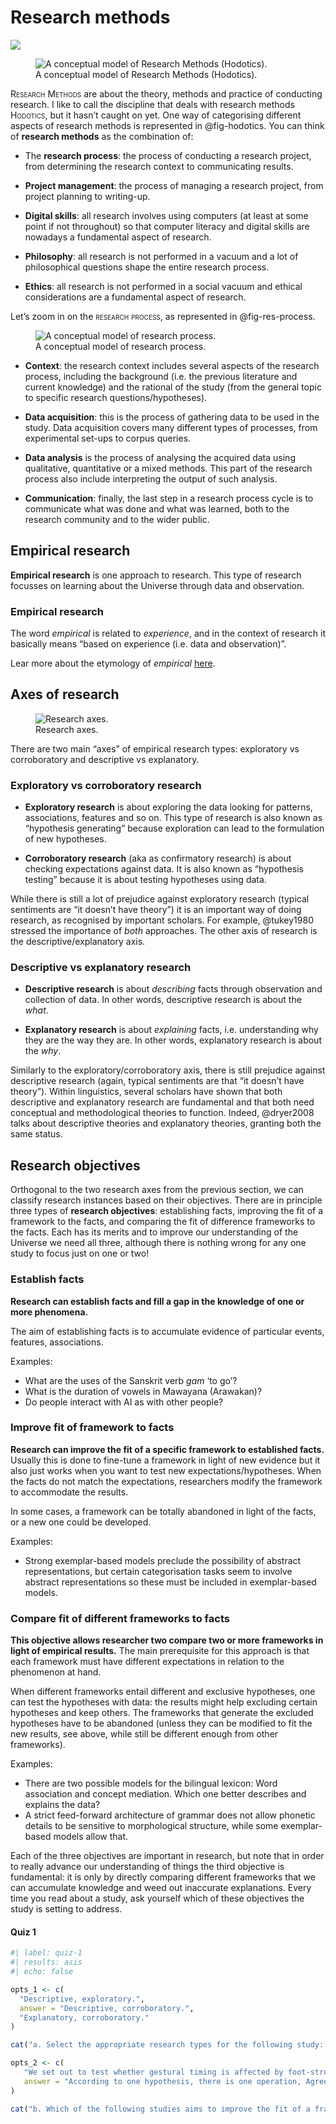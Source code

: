 # Research methods {#sec-res-meth}

![](https://img.shields.io/badge/Area-Research_methods-blue)

![A conceptual model of Research Methods (Hodotics).](img/res-methods-2.png){#fig-hodotics fig-align="center"}

[Research Methods]{.smallcaps} are about the theory, methods and practice of conducting research. I like to call the discipline that deals with research methods [Hodotics]{.smallcaps}, but it hasn't caught on yet. One way of categorising different aspects of research methods is represented in @fig-hodotics. You can think of **research methods** as the combination of:

-   The **research process**: the process of conducting a research project, from determining the research context to communicating results.

-   **Project management**: the process of managing a research project, from project planning to writing-up.

-   **Digital skills**: all research involves using computers (at least at some point if not throughout) so that computer literacy and digital skills are nowadays a fundamental aspect of research.

-   **Philosophy**: all research is not performed in a vacuum and a lot of philosophical questions shape the entire research process.

-   **Ethics**: all research is not performed in a social vacuum and ethical considerations are a fundamental aspect of research.

Let's zoom in on the [research process]{.smallcaps}, as represented in @fig-res-process.

![A conceptual model of research process.](img/res-process.png){#fig-res-process fig-align="center"}

-   **Context**: the research context includes several aspects of the research process, including the background (i.e. the previous literature and current knowledge) and the rational of the study (from the general topic to specific research questions/hypotheses).

-   **Data acquisition**: this is the process of gathering data to be used in the study. Data acquisition covers many different types of processes, from experimental set-ups to corpus queries.

-   **Data analysis** is the process of analysing the acquired data using qualitative, quantitative or a mixed methods. This part of the research process also include interpreting the output of such analysis.

-   **Communication**: finally, the last step in a research process cycle is to communicate what was done and what was learned, both to the research community and to the wider public.

## Empirical research

**Empirical research** is one approach to research. This type of research focusses on learning about the Universe through data and observation.

::: callout-tip
### Empirical research

The word *empirical* is related to *experience*, and in the context of research it basically means "based on experience (i.e. data and observation)".

Lear more about the etymology of *empirical* [here](https://en.wiktionary.org/wiki/empirical#Etymology).
:::

## Axes of research

![Research axes.](img/axes-research.png){#fig-res-axes}

There are two main "axes" of empirical research types: exploratory vs corroboratory and descriptive vs explanatory.

::: callout-tip
### Exploratory vs corroboratory research

-   **Exploratory research** is about exploring the data looking for patterns, associations, features and so on. This type of research is also known as "hypothesis generating" because exploration can lead to the formulation of new hypotheses.

-   **Corroboratory research** (aka as confirmatory research) is about checking expectations against data. It is also known as "hypothesis testing" because it is about testing hypotheses using data.
:::

While there is still a lot of prejudice against exploratory research (typical sentiments are "it doesn't have theory") it is an important way of doing research, as recognised by important scholars. For example, @tukey1980 stressed the importance of *both* approaches. The other axis of research is the descriptive/explanatory axis.

::: callout-note
### Descriptive vs explanatory research

-   **Descriptive research** is about *describing* facts through observation and collection of data. In other words, descriptive research is about the *what*.

-   **Explanatory research** is about *explaining* facts, i.e. understanding why they are the way they are. In other words, explanatory research is about the *why*.
:::

Similarly to the exploratory/corroboratory axis, there is still prejudice against descriptive research (again, typical sentiments are that "it doesn't have theory"). Within linguistics, several scholars have shown that both descriptive and explanatory research are fundamental and that both need conceptual and methodological theories to function. Indeed, @dryer2008 talks about descriptive theories and explanatory theories, granting both the same status.

## Research objectives

Orthogonal to the two research axes from the previous section, we can classify research instances based on their objectives. There are in principle three types of **research objectives**: establishing facts, improving the fit of a framework to the facts, and comparing the fit of difference frameworks to the facts. Each has its merits and to improve our understanding of the Universe we need all three, although there is nothing wrong for any one study to focus just on one or two!

::: callout-tip
### Establish facts

**Research can establish facts and fill a gap in the knowledge of one or more phenomena.**

The aim of establishing facts is to accumulate evidence of particular events, features, associations.

Examples:

-   What are the uses of the Sanskrit verb *gam* 'to go'?
-   What is the duration of vowels in Mawayana (Arawakan)?
-   Do people interact with AI as with other people?
:::

::: callout-note
### Improve fit of framework to facts

**Research can improve the fit of a specific framework to established facts.** Usually this is done to fine-tune a framework in light of new evidence but it also just works when you want to test new expectations/hypotheses. When the facts do not match the expectations, researchers modify the framework to accommodate the results.

In some cases, a framework can be totally abandoned in light of the facts, or a new one could be developed.

Examples:

-   Strong exemplar-based models preclude the possibility of abstract representations, but certain categorisation tasks seem to involve abstract representations so these must be included in exemplar-based models.
:::

::: callout-important
### Compare fit of different frameworks to facts

**This objective allows researcher two compare two or more frameworks in light of empirical results.** The main prerequisite for this approach is that each framework must have different expectations in relation to the phenomenon at hand.

When different frameworks entail different and exclusive hypotheses, one can test the hypotheses with data: the results might help excluding certain hypotheses and keep others. The frameworks that generate the excluded hypotheses have to be abandoned (unless they can be modified to fit the new results, see above, while still be different enough from other frameworks).

Examples:

-   There are two possible models for the bilingual lexicon: Word association and concept mediation. Which one better describes and explains the data?
-   A strict feed-forward architecture of grammar does not allow phonetic details to be sensitive to morphological structure, while some exemplar-based models allow that.
:::

Each of the three objectives are important in research, but note that in order to really advance our understanding of things the third objective is fundamental: it is only by directly comparing different frameworks that we can accumulate knowledge and weed out inaccurate explanations. Every time you read about a study, ask yourself which of these objectives the study is setting to address.

::: callout-note
#### Quiz 1

```r
#| label: quiz-1
#| results: asis
#| echo: false

opts_1 <- c(
  "Descriptive, exploratory.",
  answer = "Descriptive, corroboratory.",
  "Explanatory, corroboratory."
)

cat("a. Select the appropriate research types for the following study: Previous research showed that in several Euroasiatic languages, vowels followed by voiced consonants tend to be longer than vowels followed by voiceless consonants. We investigate this tendency in Quechua.", longmcq(opts_1))

opts_2 <- c(
   "We set out to test whether gestural timing is affected by foot-structure (as per the foot-sensitivity hypothesis) or not (as per the segmental hypothesis). In particular, we expect V-to-V timing to be stable within but not across feet independent of intervening segments if the foot-sensitivity hypothesis holds, while the timing should be affected by intervening segments both within and across feet if the segmental hypothesis holds.",
   answer = "According to one hypothesis, there is one operation, Agree, which assigns Case features to an argument (accusative to objects, in the example) and at the same time gets the argument's person, number, and gender features. This means that in an English sentence like *John sees her*, *her* gets accusative case from a functional head (v) and v in turn gets the object's features — these are not spelled out in English; there is never any object agreement. Other languages are different in this respect: for example, in Hungarian, all direct objects have accusative case and the verb can show object agreement but it doesn't always do so. So there are a few theoretical options: either in all of these languages Case and agreement happen but case is not always realised (in English, case is sometimes realised but agreement never is; in Hungarian, object case is always realised, but object agreement only sometimes is), or Agree is actually not both Case and feature-agreement at the same time."
)

cat("b. Which of the following studies aims to improve the fit of a framework to the data? (Thanks to András Bárány for suggesting the second example)", longmcq(opts_2))
```
::: 
